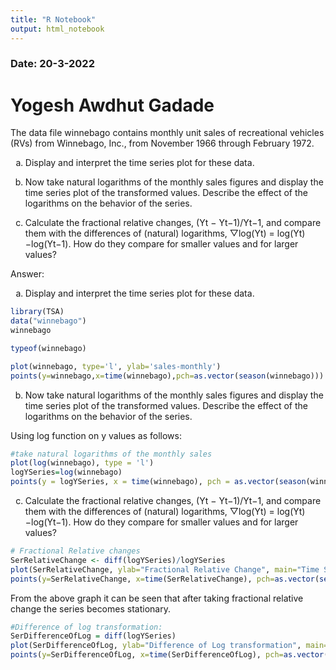```yaml
---
title: "R Notebook"
output: html_notebook
---
```

### Date: 20-3-2022
# Yogesh Awdhut Gadade


The data file winnebago contains monthly unit sales of recreational vehicles (RVs) from Winnebago, Inc., from November 1966 through February 1972.

(a) Display and interpret the time series plot for these data.

(b) Now take natural logarithms of the monthly sales figures and display the time series plot of the transformed values. Describe the effect of the logarithms on the behavior of the series.

(c) Calculate the fractional relative changes, (Yt − Yt−1)/Yt−1, and compare them with the differences of (natural) logarithms, ▽log(Yt) = log(Yt)−log(Yt−1). How do they compare for smaller values and for larger values?


Answer:

(a) Display and interpret the time series plot for these data.

```r
library(TSA)
data("winnebago")
winnebago
```
```r
typeof(winnebago)
```
```r
plot(winnebago, type='l', ylab='sales-monthly')
points(y=winnebago,x=time(winnebago),pch=as.vector(season(winnebago)))
```

(b) Now take natural logarithms of the monthly sales figures and display the time series plot of the transformed values. Describe the effect of the logarithms on the behavior of the series.


Using log function on y values as follows:
```r
#take natural logarithms of the monthly sales
plot(log(winnebago), type = 'l')
logYSeries=log(winnebago)
points(y = logYSeries, x = time(winnebago), pch = as.vector(season(winnebago)))
```

(c) Calculate the fractional relative changes, (Yt − Yt−1)/Yt−1, and compare them with the differences of (natural) logarithms, ▽log(Yt) = log(Yt)−log(Yt−1). How do they compare for smaller values and for larger values?

```r
# Fractional Relative changes
SerRelativeChange <- diff(logYSeries)/logYSeries
plot(SerRelativeChange, ylab="Fractional Relative Change", main="Time Series Plot with Relative change")
points(y=SerRelativeChange, x=time(SerRelativeChange), pch=as.vector(season(SerRelativeChange)))
```
From the above graph it can be seen that after taking fractional relative change the series becomes stationary.
```r
#Difference of log transformation:
SerDifferenceOfLog = diff(logYSeries)
plot(SerDifferenceOfLog, ylab="Difference of Log transformation", main="Time Series Plot with difference of log transformation")
points(y=SerDifferenceOfLog, x=time(SerDifferenceOfLog), pch=as.vector(season(SerDifferenceOfLog)))
```























































